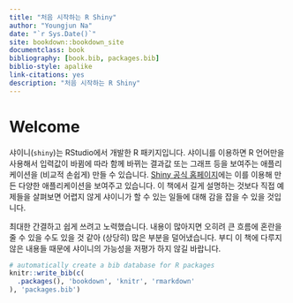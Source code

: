```yaml
--- 
title: "처음 시작하는 R Shiny"
author: "Youngjun Na"
date: "`r Sys.Date()`"
site: bookdown::bookdown_site
documentclass: book
bibliography: [book.bib, packages.bib]
biblio-style: apalike
link-citations: yes
description: "처음 시작하는 R Shiny"
---
```


# Welcome {-}

샤이니(`shiny`)는 RStudio에서 개발한 R 패키지입니다. 샤이니를 이용하면 R 언어만을 사용해서 입력값이 바뀜에 따라 함께 바뀌는 결과값 또는 그래프 등을 보여주는 애플리케이션을 (비교적 손쉽게) 만들 수 있습니다. [Shiny 공식 홈페이지](https://shiny.rstudio.com/gallery/)에는 이를 이용해 만든 다양한 애플리케이션을 보여주고 있습니다. 이 책에서 길게 설명하는 것보다 직접 예제들을 살펴보면 어렵지 않게 샤이니가 할 수 있는 일들에 대해 감을 잡을 수 있을 것입니다.

최대한 간결하고 쉽게 쓰려고 노력했습니다. 내용이 많아지면 오히려 큰 흐름에 혼란을 줄 수 있을 수도 있을 것 같아 (상당히) 많은 부분을 덜어냈습니다. 부디 이 책에 다루지 않은 내용들 때문에 샤이니의 가능성을 저평가 하지 않길 바랍니다. 


```r
# automatically create a bib database for R packages
knitr::write_bib(c(
  .packages(), 'bookdown', 'knitr', 'rmarkdown'
), 'packages.bib')
```
